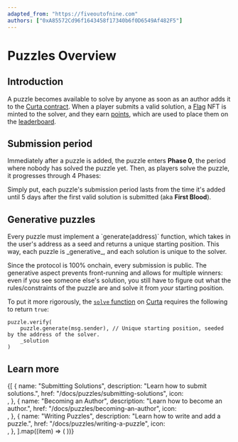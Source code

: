 ```yaml
---
adapted_from: "https://fiveoutofnine.com"
authors: ["0xA85572Cd96f1643458f17340b6f0D6549Af482F5"]
---
```


# Puzzles Overview

<Description children="A CTF protocol, where players create and solve EVM puzzles to earn NFTs." />

## Introduction

A puzzle becomes available to solve by anyone as soon as an author adds it to the [Curta contract](/docs/contracts#curta-puzzles). When a player submits a valid solution, a [Flag](/docs/puzzles/submitting-solutions#flag-nfts) NFT is minted to the solver, and they earn [points](/docs/leaderboard), which are used to place them on the [leaderboard](/leaderboard).

## Submission period

Immediately after a puzzle is added, the puzzle enters **Phase 0**, the period where nobody has solved the puzzle yet. Then, as players solve the puzzle, it progresses through 4 Phases:

Simply put, each puzzle's submission period lasts from the time it's added until 5 days after the first valid solution is submitted (aka **First Blood**).

## Generative puzzles

<Callout>
  Every puzzle must implement a `generate(address)` function, which takes in the
  user's address as a seed and returns a unique starting position. This way,
  each puzzle is _generative_, and each solution is unique to the solver.
</Callout>

Since the protocol is 100% onchain, every submission is public. The generative aspect prevents front-running and allows for multiple winners: even if you see someone else's solution, you still have to figure out what the rules/constraints of the puzzle are and solve it from _your_ starting position.

To put it more rigorously, the [`solve` function](https://github.com/waterfall-mkt/curta/blob/2d5de33e3e08ff478ad9e33b6a6f00f819224122/src/Curta.sol#L107) on [Curta](/docs/contracts#curta-puzzles) requires the following to return `true`:

```sol showLineNumbers={false}
puzzle.verify(
    puzzle.generate(msg.sender), // Unique starting position, seeded by the address of the solver.
    _solution
)
```

## Learn more

<div className="grid grid-cols-1 sm:grid-cols-2 lg:grid-cols-1 gap-4 min-[1120px]:grid-cols-2 min-[1420px]:grid-cols-3">
  {[
    {
      name: "Submitting Solutions",
      description: "Learn how to submit solutions.",
      href: "/docs/puzzles/submitting-solutions",
      icon: <div />,
    },
    {
      name: "Becoming an Author",
      description: "Learn how to become an author.",
      href: "/docs/puzzles/becoming-an-author",
      icon: <div />,
    },
    {
      name: "Writing Puzzles",
      description: "Learn how to write and add a puzzle.",
      href: "/docs/puzzles/writing-a-puzzle",
      icon: <div />,
    },
  ].map((item) => (
    <LinkFeature key={item.href} {...item} />
  ))}
</div>
